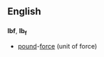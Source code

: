 ==English==

==={{abbreviation}}===
'''lbf''', '''lb<sub>f</sub>'''

*[[pound]]-[[force]] (unit of force)